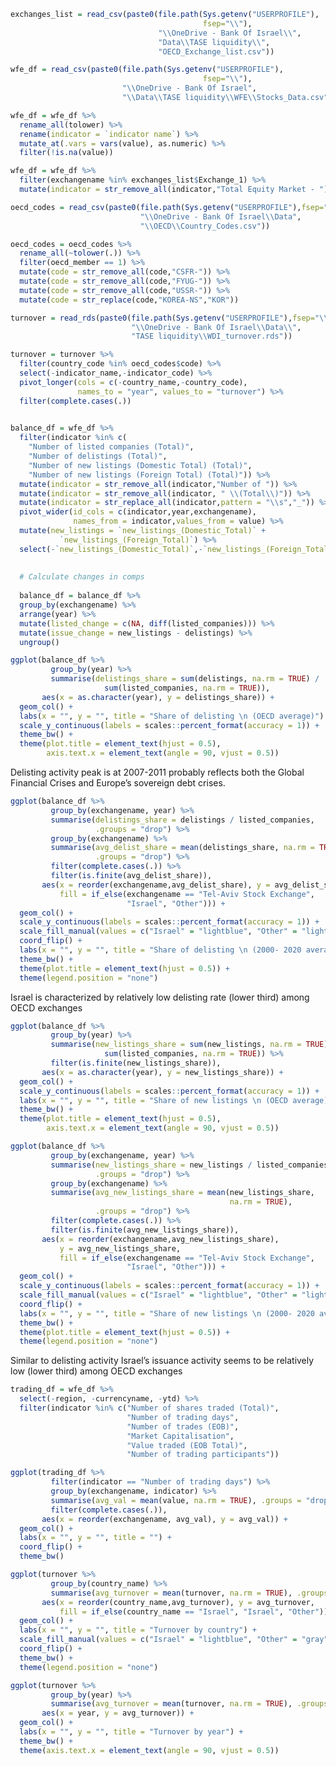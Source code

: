 
```r

exchanges_list = read_csv(paste0(file.path(Sys.getenv("USERPROFILE"),
                                           fsep="\\"),
                                 "\\OneDrive - Bank Of Israel\\",
                                 "Data\\TASE liquidity\\",
                                 "OECD_Exchange_list.csv"))

wfe_df = read_csv(paste0(file.path(Sys.getenv("USERPROFILE"),
                                           fsep="\\"),
                         "\\OneDrive - Bank Of Israel",
                         "\\Data\\TASE liquidity\\WFE\\Stocks_Data.csv"))

wfe_df = wfe_df %>%
  rename_all(tolower) %>% 
  rename(indicator = `indicator name`) %>% 
  mutate_at(.vars = vars(value), as.numeric) %>% 
  filter(!is.na(value))

wfe_df = wfe_df %>% 
  filter(exchangename %in% exchanges_list$Exchange_1) %>% 
  mutate(indicator = str_remove_all(indicator,"Total Equity Market - "))

```


```r

oecd_codes = read_csv(paste0(file.path(Sys.getenv("USERPROFILE"),fsep="\\"),
                             "\\OneDrive - Bank Of Israel\\Data",
                             "\\OECD\\Country_Codes.csv"))

oecd_codes = oecd_codes %>% 
  rename_all(~tolower(.)) %>% 
  filter(oecd_member == 1) %>% 
  mutate(code = str_remove_all(code,"CSFR-")) %>% 
  mutate(code = str_remove_all(code,"FYUG-")) %>% 
  mutate(code = str_remove_all(code,"USSR-")) %>% 
  mutate(code = str_replace(code,"KOREA-NS","KOR"))

turnover = read_rds(paste0(file.path(Sys.getenv("USERPROFILE"),fsep="\\"),
                           "\\OneDrive - Bank Of Israel\\Data\\",
                           "TASE liquidity\\WDI_turnover.rds"))

turnover = turnover %>% 
  filter(country_code %in% oecd_codes$code) %>% 
  select(-indicator_name,-indicator_code) %>% 
  pivot_longer(cols = c(-country_name,-country_code),
               names_to = "year", values_to = "turnover") %>% 
  filter(complete.cases(.))
  

```



```r

balance_df = wfe_df %>% 
  filter(indicator %in% c(
    "Number of listed companies (Total)",
    "Number of delistings (Total)",
    "Number of new listings (Domestic Total) (Total)",
    "Number of new listings (Foreign Total) (Total)")) %>% 
  mutate(indicator = str_remove_all(indicator,"Number of ")) %>% 
  mutate(indicator = str_remove_all(indicator, " \\(Total\\)")) %>% 
  mutate(indicator = str_replace_all(indicator,pattern = "\\s","_")) %>% 
  pivot_wider(id_cols = c(indicator,year,exchangename),
              names_from = indicator,values_from = value) %>% 
  mutate(new_listings = `new_listings_(Domestic_Total)` + 
           `new_listings_(Foreign_Total)`) %>% 
  select(-`new_listings_(Domestic_Total)`,-`new_listings_(Foreign_Total)`) 
  
  
  # Calculate changes in comps
  
  balance_df = balance_df %>% 
  group_by(exchangename) %>% 
  arrange(year) %>% 
  mutate(listed_change = c(NA, diff(listed_companies))) %>% 
  mutate(issue_change = new_listings - delistings) %>% 
  ungroup()

```



\subsection{Delistings}


```r

ggplot(balance_df %>% 
         group_by(year) %>% 
         summarise(delistings_share = sum(delistings, na.rm = TRUE) /
                     sum(listed_companies, na.rm = TRUE)),
       aes(x = as.character(year), y = delistings_share)) + 
  geom_col() + 
  labs(x = "", y = "", title = "Share of delisting \n (OECD average)") + 
  scale_y_continuous(labels = scales::percent_format(accuracy = 1)) + 
  theme_bw() + 
  theme(plot.title = element_text(hjust = 0.5),
        axis.text.x = element_text(angle = 90, vjust = 0.5))

```

Delisting activity peak is at 2007-2011 probably reflects both the Global Financial Crises and Europe's sovereign debt crises.


```r

ggplot(balance_df %>% 
         group_by(exchangename, year) %>% 
         summarise(delistings_share = delistings / listed_companies,
                   .groups = "drop") %>% 
         group_by(exchangename) %>% 
         summarise(avg_delist_share = mean(delistings_share, na.rm = TRUE),
                   .groups = "drop") %>% 
         filter(complete.cases(.)) %>% 
         filter(is.finite(avg_delist_share)),
       aes(x = reorder(exchangename,avg_delist_share), y = avg_delist_share,
           fill = if_else(exchangename == "Tel-Aviv Stock Exchange",
                          "Israel", "Other"))) + 
  geom_col() + 
  scale_y_continuous(labels = scales::percent_format(accuracy = 1)) +
  scale_fill_manual(values = c("Israel" = "lightblue", "Other" = "lightgrey")) + 
  coord_flip() + 
  labs(x = "", y = "", title = "Share of delisting \n (2000- 2020 average)") + 
  theme_bw() + 
  theme(plot.title = element_text(hjust = 0.5)) + 
  theme(legend.position = "none")

```

Israel is characterized by relatively low delisting rate (lower third) among OECD exchanges
 
\subsection{Issues}


```r

ggplot(balance_df %>% 
         group_by(year) %>% 
         summarise(new_listings_share = sum(new_listings, na.rm = TRUE) /
                     sum(listed_companies, na.rm = TRUE)) %>% 
         filter(is.finite(new_listings_share)),
       aes(x = as.character(year), y = new_listings_share)) + 
  geom_col() + 
  scale_y_continuous(labels = scales::percent_format(accuracy = 1)) + 
  labs(x = "", y = "", title = "Share of new listings \n (OECD average)") + 
  theme_bw() + 
  theme(plot.title = element_text(hjust = 0.5),
        axis.text.x = element_text(angle = 90, vjust = 0.5))

```


```r

ggplot(balance_df %>% 
         group_by(exchangename, year) %>% 
         summarise(new_listings_share = new_listings / listed_companies,
                   .groups = "drop") %>% 
         group_by(exchangename) %>% 
         summarise(avg_new_listings_share = mean(new_listings_share,
                                                 na.rm = TRUE),
                   .groups = "drop") %>% 
         filter(complete.cases(.)) %>% 
         filter(is.finite(avg_new_listings_share)),
       aes(x = reorder(exchangename,avg_new_listings_share),
           y = avg_new_listings_share,
           fill = if_else(exchangename == "Tel-Aviv Stock Exchange",
                          "Israel", "Other"))) + 
  geom_col() + 
  scale_y_continuous(labels = scales::percent_format(accuracy = 1)) + 
  scale_fill_manual(values = c("Israel" = "lightblue", "Other" = "lightgrey")) + 
  coord_flip() + 
  labs(x = "", y = "", title = "Share of new listings \n (2000- 2020 average)") + 
  theme_bw() + 
  theme(plot.title = element_text(hjust = 0.5)) + 
  theme(legend.position = "none")

```

Similar to delisting activity Israel's issuance activity seems to be relatively low (lower third) among OECD exchanges

\subsection{Trading activity}

```r

trading_df = wfe_df %>% 
  select(-region, -currencyname, -ytd) %>% 
  filter(indicator %in% c("Number of shares traded (Total)",
                          "Number of trading days",
                          "Number of trades (EOB)",
                          "Market Capitalisation",
                          "Value traded (EOB Total)",
                          "Number of trading participants"))

```

```r

ggplot(trading_df %>% 
         filter(indicator == "Number of trading days") %>% 
         group_by(exchangename, indicator) %>% 
         summarise(avg_val = mean(value, na.rm = TRUE), .groups = "drop") %>%
         filter(complete.cases(.)),
       aes(x = reorder(exchangename, avg_val), y = avg_val)) + 
  geom_col() + 
  labs(x = "", y = "", title = "") + 
  coord_flip() + 
  theme_bw()

```

\subsection{Turnover}

```r

ggplot(turnover %>% 
         group_by(country_name) %>% 
         summarise(avg_turnover = mean(turnover, na.rm = TRUE), .groups = "drop"),
       aes(x = reorder(country_name,avg_turnover), y = avg_turnover,
           fill = if_else(country_name == "Israel", "Israel", "Other"))) + 
  geom_col() + 
  labs(x = "", y = "", title = "Turnover by country") + 
  scale_fill_manual(values = c("Israel" = "lightblue", "Other" = "gray")) + 
  coord_flip() + 
  theme_bw() + 
  theme(legend.position = "none")

```


```r

ggplot(turnover %>% 
         group_by(year) %>% 
         summarise(avg_turnover = mean(turnover, na.rm = TRUE), .groups = "drop"),
       aes(x = year, y = avg_turnover)) + 
  geom_col() + 
  labs(x = "", y = "", title = "Turnover by year") + 
  theme_bw() + 
  theme(axis.text.x = element_text(angle = 90, vjust = 0.5))

```

